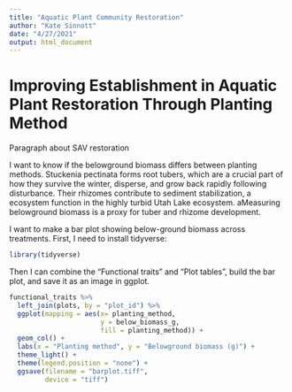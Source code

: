 ```yaml
---
title: "Aquatic Plant Community Restoration"
author: "Kate Sinnott"
date: "4/27/2021"
output: html_document
---
```


# Improving Establishment in Aquatic Plant Restoration Through Planting Method

Paragraph about SAV restoration

I want to know if the belowground biomass differs between planting methods. Stuckenia pectinata forms root tubers, which are a crucial part of how they survive the winter, disperse, and grow back rapidly following disturbance. Their rhizomes contribute to sediment stabilization, a ecosystem function in the highly turbid Utah Lake ecosystem. aMeasuring belowground biomass is a proxy for tuber and rhizome development. 

I want to make a bar plot showing below-ground biomass across treatments. First, I need to install tidyverse: 

```r
library(tidyverse) 
```

Then I can combine the "Functional traits" and "Plot tables", build the bar plot, and save it as an image in ggplot.

```r
functional_traits %>% 
  left_join(plots, by = "plot_id") %>% 
  ggplot(mapping = aes(x= planting_method, 
                       y = below_biomass_g, 
                       fill = planting_method)) +
  geom_col() +
  labs(x = "Planting method", y = "Belowground biomass (g)") +
  theme_light() + 
  theme(legend.position = "none") +
  ggsave(filename = "barplot.tiff",
         device = "tiff")
```